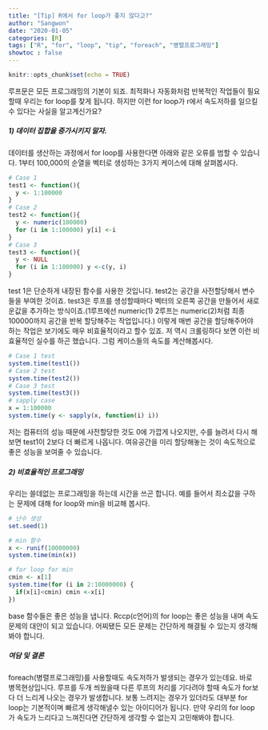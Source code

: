 ```yaml
---
title: "[Tip] R에서 for loop가 좋지 않다고?"
author: "Sangwon"
date: "2020-01-05"
categories: [R]
tags: ["R", "for", "loop", "tip", "foreach", "병렬프로그래밍"]
showtoc : false
---
```


```r
knitr::opts_chunk$set(echo = TRUE)
```

루프문은 모든 프로그래밍의 기본이 되죠. 최적화나 자동화처럼 반복적인 작업들이 필요할때 우리는 for loop를 찾게 됩니다.
하지만 이런 for loop가 r에서 속도저하를 일으킬 수 있다는 사실을 알고계신가요?

##### 1) 데이터 집합을 증가시키지 말자.
데이터를 생산하는 과정에서 for loop를 사용한다면 아래와 같은 오류를 범할 수 있습니다. 1부터 100,000의 순열을 벡터로 생성하는 3가지 케이스에 대해 살펴봅시다.
```r
# Case 1
test1 <- function(){
  y <- 1:100000
} 
# Case 2
test2 <- function(){
  y <- numeric(100000)
  for (i in 1:100000) y[i] <-i
}
# Case 3
test3 <- function(){
  y <- NULL
  for (i in 1:100000) y <-c(y, i)
}
```

test 1은 단순하게 내장된 함수를 사용한 것입니다. test2는 공간을 사전할당해서 변수들을 부여한 것이죠. test3은 루프를 생성할때마다 벡터의 오른쪽 공간을 만들어서 새로운값을 추가하는 방식이죠.(1루프에선 numeric(1) 2루프는 numeric(2)처럼 최종 100000까지 공간을 반복 할당해주는 작업입니다.) 이렇게 매번 공간을 할당해주어야 하는 작업은 보기에도 매우 비효율적이라고 할수 있죠. 저 역시 크롤링하다 보면 이런 비효율적인 실수를 하곤 했습니다. 그럼 케이스들의 속도를 계산해봅시다.
```r
# Case 1 test
system.time(test1()) 
# Case 2 test
system.time(test2()) 
# Case 3 test
system.time(test3()) 
# sapply case
x = 1:100000
system.time(y <- sapply(x, function(i) i))
```
저는 컴퓨터의 성능 때문에 사전할당한 것도 0에 가깝게 나오지만, 수를 늘려서 다시 해보면 test1이 2보다 더 빠르게 나옵니다. 여유공간을 미리 할당해놓는 것이 속도적으로 좋은 성능을 보여줄 수 있습니다.

##### 2) 비효율적인 프로그래밍
우리는 쓸데없는 프로그래밍을 하는데 시간을 쓰곤 합니다. 예를 들어서 최소값을 구하는 문제에 대해 for loop와 min을 비교해 봅시다.

```r
# 난수 생성
set.seed(1)

# min 함수
x <- runif(10000000)
system.time(min(x))

# for loop for min
cmin <- x[1]
system.time(for (i in 2:10000000) {
  if(x[i]<cmin) cmin <-x[i]
})

```

base 함수들은 좋은 성능을 냅니다. Rccp(c언어)의 for loop는 좋은 성능을 내며 속도 문제의 대안이 되고 있습니다. 어찌됐든 모든 문제는 간단하게 해결될 수 있는지 생각해봐야 합니다.

##### 여담 및 결론
foreach(병렬프로그래밍)를 사용할때도 속도저하가 발생되는 경우가 있는데요. 바로 병목현상입니다. 루프를 두개 씌웠을때 다른 루프의 처리를 기다려야 할때 속도가 for보다 더 느리게 나오는 경우가 발생합니다. 보통 느려지는 경우가 있더라도 대부분 for loop는 기본적이며 빠르게 생각해낼수 있는 아이디어가 됩니다. 만약 우리의 for loop가 속도가 느리다고 느껴진다면 간단하게 생각할 수 없는지 고민해봐야 합니다.
